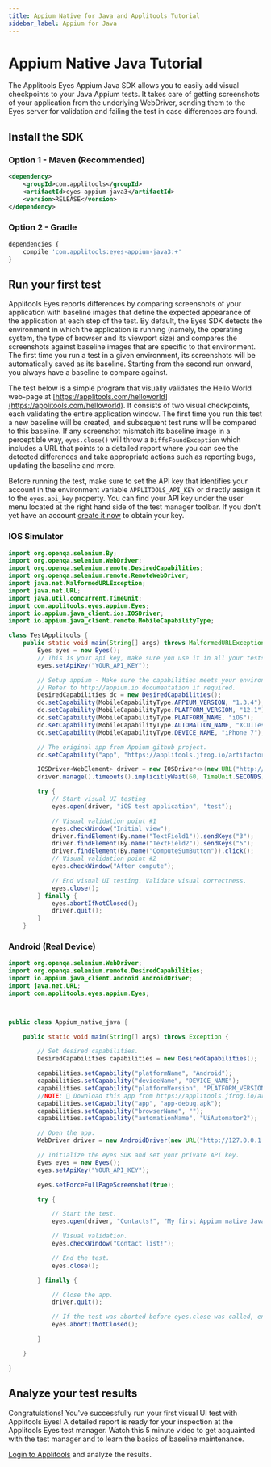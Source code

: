 ```yaml
---
title: Appium Native for Java and Applitools Tutorial
sidebar_label: Appium for Java
---
```


# Appium Native Java Tutorial
The Applitools Eyes Appium Java SDK allows you to easily add visual checkpoints to your Java Appium tests. It takes care of getting screenshots of your application from the underlying WebDriver, sending them to the Eyes server for validation and failing the test in case differences are found.




## Install the SDK

### Option 1 - Maven (Recommended)
```xml
<dependency>
    <groupId>com.applitools</groupId>
    <artifactId>eyes-appium-java3</artifactId>
    <version>RELEASE</version>
</dependency>
```

### Option 2 - Gradle
```js
dependencies {
    compile 'com.applitools:eyes-appium-java3:+'
}
```


## Run your first test
Applitools Eyes reports differences by comparing screenshots of your application with baseline images that define the expected appearance of the application at each step of the test. By default, the Eyes SDK detects the environment in which the application is running (namely, the operating system, the type of browser and its viewport size) and compares the screenshots against baseline images that are specific to that environment. The first time you run a test in a given environment, its screenshots will be automatically saved as its baseline. Starting from the second run onward, you always have a baseline to compare against.

The test below is a simple program that visually validates the Hello World web-page at [https://applitools.com/helloworld](https://applitools.com/helloworld). It consists of two visual checkpoints, each validating the entire application window. The first time you run this test a new baseline will be created, and subsequent test runs will be compared to this baseline. If any screenshot mismatch its baseline image in a perceptible way, `eyes.close()` will throw a `DiffsFoundException` which includes a URL that points to a detailed report where you can see the detected differences and take appropriate actions such as reporting bugs, updating the baseline and more.

Before running the test, make sure to set the API key that identifies your account in the environment variable `APPLITOOLS_API_KEY` or directly assign it to the `eyes.api_key` property. You can find your API key under the user menu located at the right hand side of the test manager toolbar. If you don't yet have an account [create it now](https://applitools.com/sign-up) to obtain your key.

### IOS Simulator
```java
import org.openqa.selenium.By;
import org.openqa.selenium.WebDriver;
import org.openqa.selenium.remote.DesiredCapabilities;
import org.openqa.selenium.remote.RemoteWebDriver;
import java.net.MalformedURLException;
import java.net.URL;
import java.util.concurrent.TimeUnit;
import com.applitools.eyes.appium.Eyes;
import io.appium.java_client.ios.IOSDriver;
import io.appium.java_client.remote.MobileCapabilityType;

class TestApplitools {
    public static void main(String[] args) throws MalformedURLException {
        Eyes eyes = new Eyes();
        // This is your api key, make sure you use it in all your tests.
        eyes.setApiKey("YOUR_API_KEY");

        // Setup appium - Make sure the capabilities meets your environment.
        // Refer to http://appium.io documentation if required.
        DesiredCapabilities dc = new DesiredCapabilities();
        dc.setCapability(MobileCapabilityType.APPIUM_VERSION, "1.3.4");
        dc.setCapability(MobileCapabilityType.PLATFORM_VERSION, "12.1");
        dc.setCapability(MobileCapabilityType.PLATFORM_NAME, "iOS");
        dc.setCapability(MobileCapabilityType.AUTOMATION_NAME, "XCUITest");
        dc.setCapability(MobileCapabilityType.DEVICE_NAME, "iPhone 7");

        // The original app from Appium github project.
        dc.setCapability("app", "https://applitools.jfrog.io/artifactory/Examples/eyes-ios-hello-world.zip");

        IOSDriver<WebElement> driver = new IOSDriver<>(new URL("http://0.0.0.0:4723/wd/hub"), dc);
        driver.manage().timeouts().implicitlyWait(60, TimeUnit.SECONDS);

        try {
            // Start visual UI testing
            eyes.open(driver, "iOS test application", "test");

            // Visual validation point #1
            eyes.checkWindow("Initial view");
            driver.findElement(By.name("TextField1")).sendKeys("3");
            driver.findElement(By.name("TextField2")).sendKeys("5");
            driver.findElement(By.name("ComputeSumButton")).click();
            // Visual validation point #2
            eyes.checkWindow("After compute");

            // End visual UI testing. Validate visual correctness.
            eyes.close();
        } finally {
            eyes.abortIfNotClosed();
            driver.quit();
        }
    }

```

### Android (Real Device)

```java
import org.openqa.selenium.WebDriver;
import org.openqa.selenium.remote.DesiredCapabilities;
import io.appium.java_client.android.AndroidDriver;
import java.net.URL;
import com.applitools.eyes.appium.Eyes;



public class Appium_native_java {

    public static void main(String[] args) throws Exception {

        // Set desired capabilities.
        DesiredCapabilities capabilities = new DesiredCapabilities();

        capabilities.setCapability("platformName", "Android");
        capabilities.setCapability("deviceName", "DEVICE_NAME");
        capabilities.setCapability("platformVersion", "PLATFORM_VERSION");
        //NOTE: 📣 Download this app from https://applitools.jfrog.io/artifactory/Examples/app-debug.apk
        capabilities.setCapability("app", "app-debug.apk");
        capabilities.setCapability("browserName", "");
        capabilities.setCapability("automationName", "UiAutomator2");

        // Open the app.
        WebDriver driver = new AndroidDriver(new URL("http://127.0.0.1:4723/wd/hub"), capabilities);

        // Initialize the eyes SDK and set your private API key.
        Eyes eyes = new Eyes();
        eyes.setApiKey("YOUR_API_KEY");

        eyes.setForceFullPageScreenshot(true);

        try {

            // Start the test.
            eyes.open(driver, "Contacts!", "My first Appium native Java test!");

            // Visual validation.
            eyes.checkWindow("Contact list!");

            // End the test.
            eyes.close();

        } finally {

            // Close the app.
            driver.quit();

            // If the test was aborted before eyes.close was called, ends the test as aborted.
            eyes.abortIfNotClosed();

        }

    }

}

```

## Analyze your test results
Congratulations! You've successfully run your first visual UI test with Applitools Eyes! A detailed report is ready for your inspection at the Applitools Eyes test manager. Watch this 5 minute video to get acquainted with the test manager and to learn the basics of baseline maintenance.

[Login to Applitools](https://applitools.com/users/login) and analyze the results.
<PartialOutro/>